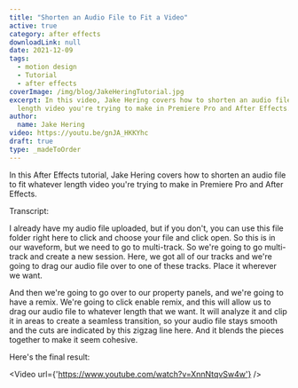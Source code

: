 ```yaml
---
title: "Shorten an Audio File to Fit a Video"
active: true
category: after effects
downloadLink: null
date: 2021-12-09
tags:
  - motion design
  - Tutorial
  - after effects
coverImage: /img/blog/JakeHeringTutorial.jpg
excerpt: In this video, Jake Hering covers how to shorten an audio file to fit whatever
  length video you're trying to make in Premiere Pro and After Effects.
author:
  name: Jake Hering
video: https://youtu.be/gnJA_HKKYhc
draft: true
type: _madeToOrder
---
```


In this After Effects tutorial, Jake Hering covers how to shorten an audio file to fit whatever length video you're trying to make in Premiere Pro and After Effects.

Transcript:

I already have my audio file uploaded, but if you don't, you can use this file folder right here to click and choose your file and click open. So this is in our waveform, but we need to go to multi-track. So we're going to go multi-track and create a new session. Here, we got all of our tracks and we're going to drag our audio file over to one of these tracks. Place it wherever we want.

And then we're going to go over to our property panels, and we're going to have a remix. We're going to click enable remix, and this will allow us to drag our audio file to whatever length that we want. It will analyze it and clip it in areas to create a seamless transition, so your audio file stays smooth and the cuts are indicated by this zigzag line here. And it blends the pieces together to make it seem cohesive.

Here's the final result:

<Video url={'https://www.youtube.com/watch?v=XnnNtqvSw4w'} />
